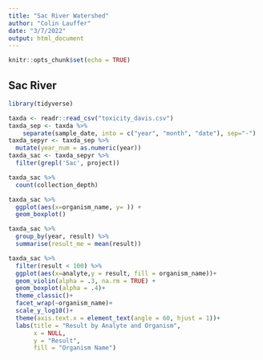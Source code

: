 ```yaml
---
title: "Sac River Watershed"
author: "Colin Lauffer"
date: "3/7/2022"
output: html_document
---
```


```r
knitr::opts_chunk$set(echo = TRUE)
```

## Sac River

```r
library(tidyverse)
```


```r
taxda <- readr::read_csv("toxicity_davis.csv")
taxda_sep <- taxda %>%
    separate(sample_date, into = c("year", "month", "date"), sep="-") 
taxda_sepyr <- taxda_sep %>% 
  mutate(year_num = as.numeric(year))
taxda_sac <- taxda_sepyr %>%
  filter(grepl('Sac', project)) 

```

```r
taxda_sac %>%
  count(collection_depth)
```


```r
taxda_sac %>%
  ggplot(aes(x=organism_name, y= )) +
  geom_boxplot()
```

```r
taxda_sac %>%
  group_by(year, result) %>% 
  summarise(result_me = mean(result)) 
```

```r
taxda_sac %>%
  filter(result < 100) %>%
  ggplot(aes(x=analyte,y = result, fill = organism_name))+
  geom_violin(alpha = .3, na.rm = TRUE) +
  geom_boxplot(alpha = .4)+
  theme_classic()+
  facet_wrap(~organism_name)+
  scale_y_log10()+
  theme(axis.text.x = element_text(angle = 60, hjust = 1))+
  labs(title = "Result by Analyte and Organism",
       x = NULL,
       y = "Result",
       fill = "Organism Name")
  

```

